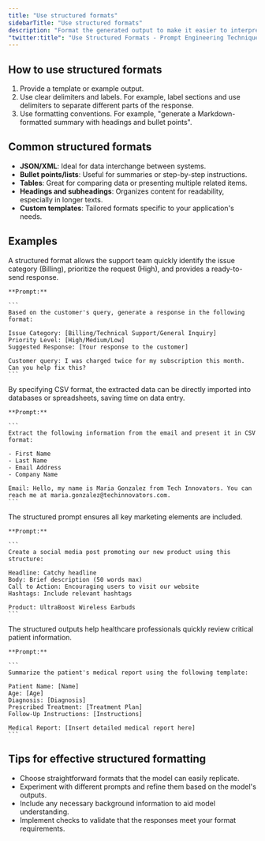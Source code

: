 ```yaml
---
title: "Use structured formats"
sidebarTitle: "Use structured formats"
description: "Format the generated output to make it easier to interpret and parse the information."
"twitter:title": "Use Structured Formats - Prompt Engineering Techniques"
---
```



## How to use structured formats

1. Provide a template or example output.
2. Use clear delimiters and labels. For example, label sections and use delimiters to separate different parts of the response.
3. Use formatting conventions. For example, "generate a Markdown-formatted summary with headings and bullet points".

## Common structured formats

- **JSON/XML**: Ideal for data interchange between systems.
- **Bullet points/lists**: Useful for summaries or step-by-step instructions.
- **Tables**: Great for comparing data or presenting multiple related items.
- **Headings and subheadings**: Organizes content for readability, especially in longer texts.
- **Custom templates**: Tailored formats specific to your application's needs.

## Examples

<AccordionGroup>
  <Accordion title="Example 1: Customer support chatbot">
    A structured format allows the support team quickly identify the issue category (Billing), prioritize the request (High), and provides a ready-to-send response.

    **Prompt:**

    ```
    Based on the customer's query, generate a response in the following format:

    Issue Category: [Billing/Technical Support/General Inquiry]
    Priority Level: [High/Medium/Low]
    Suggested Response: [Your response to the customer]

    Customer query: I was charged twice for my subscription this month. Can you help fix this?
    ```

  </Accordion>

  <Accordion title="Example 2: Data entry automation">
    By specifying CSV format, the extracted data can be directly imported into databases or spreadsheets, saving time on data entry.

    **Prompt:**

    ```
    Extract the following information from the email and present it in CSV format:

    - First Name
    - Last Name
    - Email Address
    - Company Name

    Email: Hello, my name is Maria Gonzalez from Tech Innovators. You can reach me at maria.gonzalez@techinnovators.com.
    ```

  </Accordion>

  <Accordion title="Example 3: Content creation for marketing">
    The structured prompt ensures all key marketing elements are included.

    **Prompt:**

    ```
    Create a social media post promoting our new product using this structure:

    Headline: Catchy headline
    Body: Brief description (50 words max)
    Call to Action: Encouraging users to visit our website
    Hashtags: Include relevant hashtags

    Product: UltraBoost Wireless Earbuds
    ```

  </Accordion>

  <Accordion title="Example 4: Medical report summarization">
    The structured outputs help healthcare professionals quickly review critical patient information.

    **Prompt:**

    ```
    Summarize the patient's medical report using the following template:

    Patient Name: [Name]
    Age: [Age]
    Diagnosis: [Diagnosis]
    Prescribed Treatment: [Treatment Plan]
    Follow-Up Instructions: [Instructions]

    Medical Report: [Insert detailed medical report here]
    ```

  </Accordion>
</AccordionGroup>

## Tips for effective structured formatting

- Choose straightforward formats that the model can easily replicate.
- Experiment with different prompts and refine them based on the model's outputs.
- Include any necessary background information to aid model understanding.
- Implement checks to validate that the responses meet your format requirements.

<QuestionsSection />
